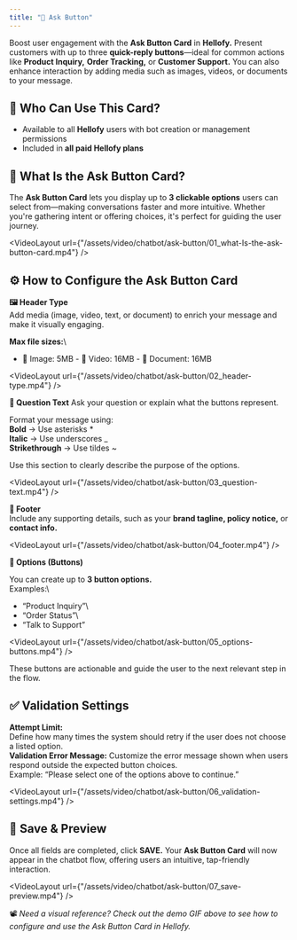 ```yaml
---
title: "🔘 Ask Button"
---
```


Boost user engagement with the **Ask Button Card** in **Hellofy.** Present customers with up to three **quick-reply buttons**—ideal for common actions like **Product Inquiry,** **Order Tracking,** or **Customer Support.** You can also enhance interaction by adding media such as images, videos, or documents to your message.

## 👥 Who Can Use This Card?

- Available to all **Hellofy** users with bot creation or management permissions
- Included in **all paid Hellofy plans**

## 🧭 What Is the Ask Button Card?

The **Ask Button Card** lets you display up to **3 clickable options** users can select from—making conversations faster and more intuitive. Whether you're gathering intent or offering choices, it's perfect for guiding the user journey.

<VideoLayout
  url={"/assets/video/chatbot/ask-button/01_what-Is-the-ask-button-card.mp4"}
/>

## ⚙️ How to Configure the Ask Button Card

**🖼️ Header Type**\
Add media (image, video, text, or document) to enrich your message and make it visually engaging.

**Max file sizes:**\

- 📸 Image: 5MB - 🎥 Video: 16MB - 📄 Document: 16MB

<VideoLayout url={"/assets/video/chatbot/ask-button/02_header-type.mp4"} />

**💬 Question Text**
Ask your question or explain what the buttons represent.

Format your message using:\
**Bold** → Use asterisks \*\
**Italic** → Use underscores \_\
**Strikethrough** → Use tildes ~

Use this section to clearly describe the purpose of the options.

<VideoLayout url={"/assets/video/chatbot/ask-button/03_question-text.mp4"} />

**📎 Footer**\
Include any supporting details, such as your **brand tagline, policy notice,** or **contact info.**

<VideoLayout url={"/assets/video/chatbot/ask-button/04_footer.mp4"} />

**🔘 Options (Buttons)**

You can create up to **3 button options.**\
Examples:\

- “Product Inquiry”\
- “Order Status”\
- “Talk to Support”

<VideoLayout url={"/assets/video/chatbot/ask-button/05_options-buttons.mp4"} />

These buttons are actionable and guide the user to the next relevant step in the flow.

## ✅ Validation Settings

**Attempt Limit:**\
Define how many times the system should retry if the user does not choose a listed option.\
**Validation Error Message:**
Customize the error message shown when users respond outside the expected button choices.\
Example: “Please select one of the options above to continue.”

<VideoLayout
  url={"/assets/video/chatbot/ask-button/06_validation-settings.mp4"}
/>

## 💾 Save & Preview

Once all fields are completed, click **SAVE.** Your **Ask Button Card** will now appear in the chatbot flow, offering users an intuitive, tap-friendly interaction.

<VideoLayout url={"/assets/video/chatbot/ask-button/07_save-preview.mp4"} />

📽️ _Need a visual reference? Check out the demo GIF above to see how to configure and use the Ask Button Card in Hellofy._
